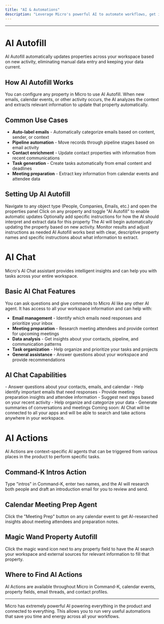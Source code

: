 ```yaml
---
title: "AI & Automations"
description: "Leverage Micro's powerful AI to automate workflows, get intelligent insights, and save time across your entire workspace"
---
```



---
# AI Autofill

AI Autofill automatically updates properties across your workspace based on new activity, eliminating manual data entry and keeping your data current.

## How AI Autofill Works

You can configure any property in Micro to use AI Autofill. When new emails, calendar events, or other activity occurs, the AI analyzes the context and extracts relevant information to update that property automatically.

## Common Use Cases

- **Auto-label emails** - Automatically categorize emails based on content, sender, or context
- **Pipeline automation** - Move records through pipeline stages based on email activity
- **Contact enrichment** - Update contact properties with information from recent communications
- **Task generation** - Create tasks automatically from email content and deadlines
- **Meeting preparation** - Extract key information from calendar events and attendee data

## Setting Up AI Autofill

<Steps>
<Step title="Select a Property">
  Navigate to any object type (People, Companies, Emails, etc.) and open the properties panel
</Step>

<Step title="Enable AI Autofill">
  Click on any property and toggle "AI Autofill" to enable automatic updates
</Step>

<Step title="Configure Instructions">
  Optionally add specific instructions for how the AI should interpret and extract data for this property
</Step>

<Step title="Test and Monitor">
  The AI will begin automatically updating the property based on new activity. Monitor results and adjust instructions as needed
</Step>
</Steps>

<Note>
AI Autofill works best with clear, descriptive property names and specific instructions about what information to extract.
</Note>

# AI Chat

Micro's AI Chat assistant provides intelligent insights and can help you with tasks across your entire workspace.

## Basic AI Chat Features

You can ask questions and give commands to Micro AI like any other AI agent. It has access to all your workspace information and can help with:

- **Email management** - Identify which emails need responses and prioritize your inbox
- **Meeting preparation** - Research meeting attendees and provide context for upcoming meetings
- **Data analysis** - Get insights about your contacts, pipeline, and communication patterns
- **Task organization** - Help organize and prioritize your tasks and projects
- **General assistance** - Answer questions about your workspace and provide recommendations

## AI Chat Capabilities

<Card title="What AI Chat Can Do" icon="brain">
  - Answer questions about your contacts, emails, and calendar
  - Help identify important emails that need responses
  - Provide meeting preparation insights and attendee information
  - Suggest next steps based on your recent activity
  - Help organize and categorize your data
  - Generate summaries of conversations and meetings
</Card>

<Note>
Coming soon: AI Chat will be connected to all your apps and will be able to search and take actions anywhere in your workspace.
</Note>

# AI Actions

AI Actions are context-specific AI agents that can be triggered from various places in the product to perform specific tasks.

## Command-K Intros Action

Type "intros" in Command-K, enter two names, and the AI will research both people and draft an introduction email for you to review and send.

## Calendar Meeting Prep Agent

Click the "Meeting Prep" button on any calendar event to get AI-researched insights about meeting attendees and preparation notes.

## Magic Wand Property Autofill

Click the magic wand icon next to any property field to have the AI search your workspace and external sources for relevant information to fill that property.

## Where to Find AI Actions

AI Actions are available throughout Micro in Command-K, calendar events, property fields, email threads, and contact profiles.


---

Micro has extremely powerful AI powering everything in the product and connected to everything. This allows you to run very useful automations that save you time and energy across all your workflows.

